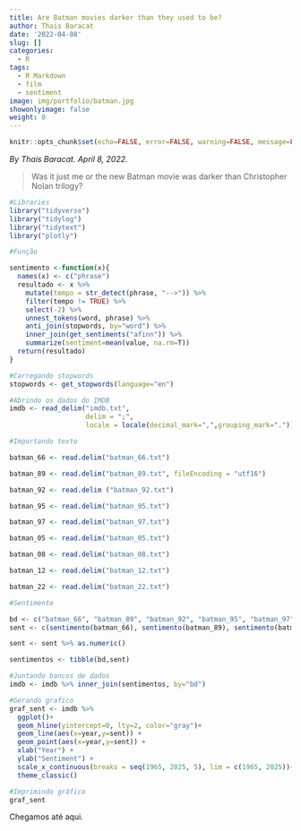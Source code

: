 ```yaml
---
title: Are Batman movies darker than they used to be?
author: Thais Baracat
date: '2022-04-08'
slug: []
categories:
  - R
tags:
  - R Markdown
  - film
  - sentiment
image: img/portfolio/batman.jpg
showonlyimage: false
weight: 0
---
```

```r
knitr::opts_chunk$set(echo=FALSE, error=FALSE, warning=FALSE, message=FALSE)
```

*By Thais Baracat. April 8, 2022.* <p>

> Was it just me or the new Batman movie was darker than Christopher Nolan trilogy?

```r
#Libraries
library("tidyverse")
library("tidylog")
library("tidytext")
library("plotly")
```

```r
#Função

sentimento <-function(x){
  names(x) <- c("phrase")
  resultado <- x %>% 
    mutate(tempo = str_detect(phrase, "-->")) %>% 
    filter(tempo != TRUE) %>% 
    select(-2) %>% 
    unnest_tokens(word, phrase) %>%
    anti_join(stopwords, by="word") %>% 
    inner_join(get_sentiments("afinn")) %>%
    summarize(sentiment=mean(value, na.rm=T))
  return(resultado)
}

```

```r
#Carregando stopwords
stopwords <- get_stopwords(language="en")
```

```r
#Abrindo os dados do IMDB
imdb <- read_delim("imdb.txt",
                   delim = ";",
                   locale = locale(decimal_mark=",",grouping_mark="."))
```

```r
#Importando texto

batman_66 <- read.delim("batman_66.txt")

batman_89 <- read.delim("batman_89.txt", fileEncoding = "utf16")

batman_92 <- read.delim ("batman_92.txt")

batman_95 <- read.delim("batman_95.txt")

batman_97 <- read.delim("batman_97.txt")

batman_05 <- read.delim("batman_05.txt")

batman_08 <- read.delim("batman_08.txt")

batman_12 <- read.delim("batman_12.txt")

batman_22 <- read.delim("batman_22.txt")
```

```r
#Sentimento

bd <- c("batman_66", "batman_89", "batman_92", "batman_95", "batman_97", "batman_05", "batman_08", "batman_12", "batman_22")
sent <- c(sentimento(batman_66), sentimento(batman_89), sentimento(batman_92), sentimento(batman_95), sentimento(batman_97), sentimento(batman_05), sentimento(batman_08), sentimento(batman_12), sentimento(batman_22))

sent <- sent %>% as.numeric()

sentimentos <- tibble(bd,sent)
```

```r
#Juntando bancos de dados
imdb <- imdb %>% inner_join(sentimentos, by="bd")
```

```r
#Gerando grafico
graf_sent <- imdb %>%
  ggplot()+
  geom_hline(yintercept=0, lty=2, color="gray")+
  geom_line(aes(x=year,y=sent)) +
  geom_point(aes(x=year,y=sent)) +
  xlab("Year") +
  ylab("Sentiment") +
  scale_x_continuous(breaks = seq(1965, 2025, 5), lim = c(1965, 2025))+
  theme_classic()
```

```r
#Imprimindo gráfico
graf_sent
```


Chegamos até aqui.
